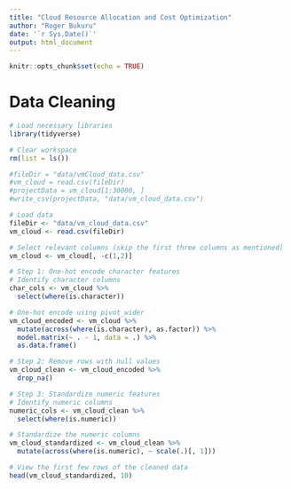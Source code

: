 ```yaml
---
title: "Cloud Resource Allocation and Cost Optimization"
author: "Roger Bukuru"
date: '`r Sys.Date()`'
output: html_document
---
```


```r
knitr::opts_chunk$set(echo = TRUE)
```

# Data Cleaning

```r
# Load necessary libraries
library(tidyverse)

# Clear workspace
rm(list = ls())

#fileDir = "data/vmCloud_data.csv"
#vm_cloud = read.csv(fileDir)
#projectData = vm_cloud[1:30000, ]
#write_csv(projectData, "data/vm_cloud_data.csv")

# Load data
fileDir <- "data/vm_cloud_data.csv"
vm_cloud <- read.csv(fileDir)

# Select relevant columns (skip the first three columns as mentioned)
vm_cloud <- vm_cloud[, -c(1,2)]

# Step 1: One-hot encode character features
# Identify character columns
char_cols <- vm_cloud %>%
  select(where(is.character))

# One-hot encode using pivot_wider
vm_cloud_encoded <- vm_cloud %>%
  mutate(across(where(is.character), as.factor)) %>%
  model.matrix(~ . - 1, data = .) %>%
  as.data.frame()

# Step 2: Remove rows with null values
vm_cloud_clean <- vm_cloud_encoded %>%
  drop_na()

# Step 3: Standardize numeric features
# Identify numeric columns
numeric_cols <- vm_cloud_clean %>%
  select(where(is.numeric))

# Standardize the numeric columns
vm_cloud_standardized <- vm_cloud_clean %>%
  mutate(across(where(is.numeric), ~ scale(.)[, 1]))

# View the first few rows of the cleaned data
head(vm_cloud_standardized, 10)


```



